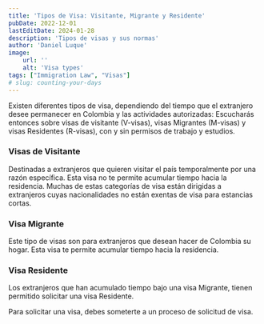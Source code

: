 ```yaml
---
title: 'Tipos de Visa: Visitante, Migrante y Residente'
pubDate: 2022-12-01
lastEditDate: 2024-01-28
description: 'Tipos de visas y sus normas'
author: 'Daniel Luque'
image:
    url: ''
    alt: 'Visa types'
tags: ["Immigration Law", "Visas"]
# slug: counting-your-days
---
```


Existen diferentes tipos de visa, dependiendo del tiempo que el extranjero desee permanecer en Colombia y las actividades autorizadas: Escucharás entonces sobre visas de visitante (V-visas), visas Migrantes (M-visas) y visas Residentes (R-visas), con y sin permisos de trabajo y estudios.

### **Visas de Visitante**

Destinadas a extranjeros que quieren visitar el país temporalmente por una razón específica. Esta visa no te permite acumular tiempo hacia la residencia. Muchas de estas categorías de visa están dirigidas a extranjeros cuyas nacionalidades no están exentas de visa para estancias cortas.

### **Visa Migrante**

Este tipo de visas son para extranjeros que desean hacer de Colombia su hogar. Esta visa te permite acumular tiempo hacia la residencia.

### **Visa Residente**

Los extranjeros que han acumulado tiempo bajo una visa Migrante, tienen permitido solicitar una visa Residente.

Para solicitar una visa, debes someterte a un proceso de solicitud de visa.